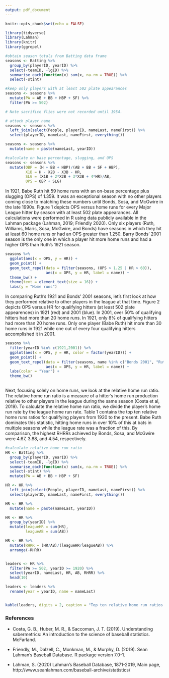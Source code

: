 ```yaml
---
output: pdf_document
---
```


```r
knitr::opts_chunk$set(echo = FALSE)

library(tidyverse)
library(Lahman)
library(knitr)
library(ggrepel)

#obtain season totals from Batting data frame
seasons <- Batting %>% 
  group_by(playerID, yearID) %>% 
  select(-teamID, -lgID) %>% 
  summarise_each(function(x) sum(x, na.rm = TRUE)) %>% 
  select(-stint)

#keep only players with at least 502 plate appearances
seasons <- seasons %>% 
  mutate(PA = AB + BB + HBP + SF) %>% 
  filter(PA >= 502)

# Note sacrifice flies were not recorded until 1954.

# attach player name
seasons <- seasons %>% 
  left_join(select(People, playerID, nameLast, nameFirst)) %>% 
  select(playerID, nameLast, nameFirst, everything())

seasons <- seasons %>% 
  mutate(name = paste(nameLast, yearID))

#calculate on base percentage, slugging, and OPS
seasons <- seasons %>% 
  mutate(OBP = (H + BB + HBP)/(AB + BB + SF + HBP),
         X1B = H - X2B - X3B - HR,
         SLG = (X1B + 2*X2B + 3*X3B + 4*HR)/AB,
         OPS = OBP + SLG)
```

In 1921, Babe Ruth hit 59 home runs with an on-base percentage plus slugging (OPS) of 1.359.  It was an exceptional season with no other players coming close to matching these numbers until Bonds, Sosa, and McGwire in the late 1990s. Figure 1 depicts OPS versus home runs for every Major League hitter by season with at least 502 plate appearances.  All calculations were performed in R using data publicly available in the Lahman package (Lahman, 2019; Friendly 2020).   Only six players (Ruth, Williams, Maris, Sosa, McGwire, and Bonds) have seasons in which they hit at least 60 home runs or had an OPS greater than 1.250.  Barry Bonds' 2001 season is the only one in which a player hit more home runs and had a higher OPS than Ruth's 1921 season.    

```r
seasons %>% 
  ggplot(aes(x = OPS, y = HR)) +
  geom_point() +
  geom_text_repel(data = filter(seasons, (OPS > 1.25 | HR > 60)),
                  aes(x = OPS, y = HR, label = name)) +
  theme_bw() +
  theme(text = element_text(size = 16)) +
  labs(y = "Home runs") 


```

In comparing Ruth's 1921 and Bonds' 2001 seasons, let's first look at how they performed relative to other players in the league at that time.  Figure 2 depicts OPS versus HR for qualifying hitters (at least 502 plate appearences) in 1921 (red) and 2001 (blue). In 2001, over 50% of qualifying hitters had more than 20 home runs.  In 1921, only 8% of qualifying hitters had more than 20 home runs.  Only one player (Babe Ruth) hit more than 30 home runs in 1921 while one out of every four qualifying hitters accomplished it in 2001.  

```r
seasons %>% 
  filter(yearID %in% c(1921,2001)) %>%
  ggplot(aes(x = OPS, y = HR, color = factor(yearID))) +
  geom_point() +
  geom_text_repel(data = filter(seasons, name %in% c("Bonds 2001", "Ruth 1921")),
                  aes(x = OPS, y = HR, label = name)) +
  labs(color = "Year") +
  theme_bw() 
  
```    


Next, focusing solely on home runs, we look at the relative home run ratio.  The relative home run ratio is a measure of a hitter's home run production relative to other players in the league during the same season (Costa et al, 2019).  To calculate the relative home run ratio, we divide the player's home run rate by the league home run rate.  Table 1 contains the top ten relative home runs ratios for qualifying players from 1920 to the present.  Babe Ruth dominates this statistic, hitting home runs in over 10% of this at bats in multiple seasons while the league rate was a fraction of this.  By comparison, the highest RHRRs achieved by Bonds, Sosa, and McGwire were 4.67, 3.88, and 4.54, respectively.   

```r
#calculate relative home run ratio
HR <- Batting %>% 
  group_by(playerID, yearID) %>% 
  select(-teamID, -lgID) %>% 
  summarise_each(function(x) sum(x, na.rm = TRUE)) %>% 
  select(-stint) %>% 
  mutate(PA = AB + BB + HBP + SF)

HR <- HR %>% 
  left_join(select(People, playerID, nameLast, nameFirst)) %>% 
  select(playerID, nameLast, nameFirst, everything())

HR <- HR %>% 
  mutate(name = paste(nameLast, yearID))

HR <- HR %>% 
  group_by(yearID) %>% 
  mutate(leagueHR = sum(HR),
         leagueAB = sum(AB)) 

HR <- HR %>% 
  mutate(RHRR = (HR/AB)/(leagueHR/leagueAB)) %>% 
  arrange(-RHRR)


leaders <- HR %>% 
  filter(PA >= 502, yearID >= 1920) %>% 
  select(yearID, nameLast, HR, AB, RHRR) %>% 
  head(10)

leaders <- leaders %>% 
  rename(year = yearID, name = nameLast)


kable(leaders, digits = 2, caption = "Top ten relative home run ratios (RHRR) from 1920 to present.")


```





### References

* Costa, G. B., Huber, M. R., & Saccoman, J. T. (2019). Understanding sabermetrics: An introduction to the science of baseball statistics. McFarland.

* Friendly, M., Dalzell, C., Monkman, M., & Murphy, D. (2019). Sean Lahman’s Baseball Database. R package version 7.0-1.

* Lahman, S. (2020) Lahman's Baseball Database, 1871-2019, Main page, http://www.seanlahman.com/baseball-archive/statistics/


